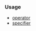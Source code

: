 {{cpp/keyword/title|{{tt|noexcept}} {{mark since c++11}}}}
{{cpp/keyword/navbar}}

===Usage===
* [[cpp/language/noexcept|{{tt|noexcept}} operator]]
* [[cpp/language/noexcept_spec|{{tt|noexcept}} specifier]]

{{langlinks|de|es|fr|it|ja|pt|ru|zh}}
